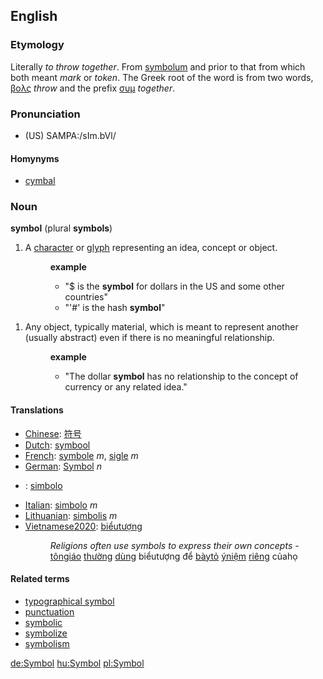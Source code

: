 {{rfc}}
==English==
===Etymology===
Literally ''to throw together''. From {{LL.}} [[symbolum]] and prior to that from {{Gr.}} [[]] which both meant ''mark'' or ''token''. The Greek root of the word is from two words, [[βολς]] ''throw'' and the prefix [[συμ]] ''together''.

===Pronunciation===
*(US) SAMPA:/sIm.bVl/

====Homynyms====
* [[cymbal]]

===Noun===
'''symbol''' (plural '''symbols''')
# A [[character]] or [[glyph]] representing an idea, concept or object.
#:'''example'''
#:*"$ is the '''symbol''' for dollars in the US and some other countries"
#:*"'#' is the hash '''symbol'''"

# Any object, typically material, which is meant to represent another (usually abstract) even if there is no meaningful relationship. 
#:'''example'''
#:*"The dollar '''symbol''' has no relationship to the concept of currency or any related idea."

====Translations====
*[[Chinese]]: [[符号]]
*[[Dutch]]: [[symbool]]
*[[French]]: [[symbole]] ''m'', [[sigle]] ''m''
*[[German]]: [[Symbol]] ''n''
*{{io}} : [[simbolo]]
*[[Italian]]: [[simbolo]] ''m''
*[[Lithuanian]]: [[simbolis]] ''m''
*[[Vietnamese2020]]: [[biểutượng]]
*:''Religions often use symbols to express their own concepts'' - [[tôngiáo]] [[thường]] [[dùng]] biểutượng để [[bàytỏ]] [[ýniệm]] [[riêng]] củahọ

====Related terms====
*[[typographical symbol]]
*[[punctuation]]
*[[symbolic]]
*[[symbolize]]
*[[symbolism]]

[[de:Symbol]]
[[hu:Symbol]]
[[pl:Symbol]]